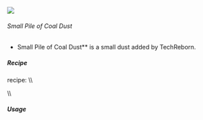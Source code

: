 ![](/mods/techreborn/small_pile_of_coal_dust.png)

###### Small Pile of Coal Dust

- Small Pile of Coal Dust** is a small dust added by TechReborn.


##### Recipe

<Mcitem id="minecraft:crafting_table"/> recipe: \\\\
<Recipe recipe=" input air air air input air techreborn:coal_dust air
input air air air output techreborn:small_pile_of_coal_dust,4
"/>

\\\\

##### Usage

<Recipe recipe=" input techreborn:small_pile_of_coal_dust
techreborn:small_pile_of_coal_dust air input
techreborn:small_pile_of_coal_dust techreborn:small_pile_of_coal_dust
air input air air air output techreborn:coal_dust "/>
